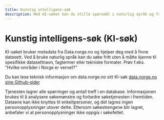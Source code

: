 ```yaml
---
title: Kunstig intelligens-søk
description: Med KI-søket kan du stille spørsmål i naturlig språk og få resultater fra data.norge.no basert på det.
---
```


# Kunstig intelligens-søk (KI-søk)

KI-søket bruker metadata fra Data.norge.no og hjelper deg med å finne datasett. Ved å bruke naturlig språk kan du søke fritt uten å måtte kjenne til spesifikke datasettnavn, fagtermer eller tekniske formater. Prøv f.eks. "Hvilke områder i Norge er vernet?"

Du kan lese teknisk informasjon om data.norge.no sitt KI-søk [data.norge.no sine Github-sider](https://github.com/Informasjonsforvaltning/fdk-llm-search-service)

<Alert iconTitle='Info'>
    Tjenesten lagrer alle spørringer og antall treff i en database. Informasjonen brukes til å analysere søkemønstre og
    forbedre søketjenesten i fremtiden. Dataene kan ikke knyttes til enkeltpersoner, og det lagres ingen
    personopplysninger utover dette. Ettersom søkestrengene blir lagret, anbefaler vi at personopplysninger ikke oppgis
    i søkefeltet.
</Alert>
